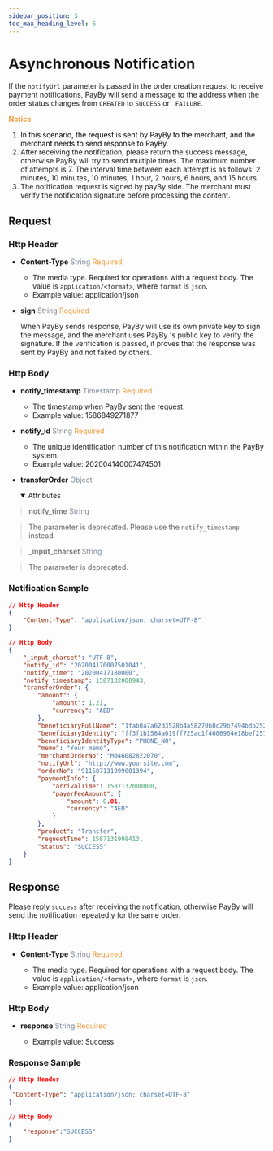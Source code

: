 ```yaml
---
sidebar_position: 3
toc_max_heading_level: 6
---
```



# Asynchronous Notification

If the `notifyUrl` parameter is passed in the order creation request to receive payment notifications, PayBy will send a message to the address when the order status changes from `CREATED` to `SUCCESS` or ` FAILURE`.

 **<font color = '#f19938'>Notice</font>**

1.  <font color = 'black'>In this scenario, the request is sent by PayBy to the merchant, and the merchant needs to send response to PayBy.</font>
2.  After receiving the notification, please return the success message, otherwise PayBy will try to send multiple times. The maximum number of attempts is 7. The interval time between each attempt is as follows:  2 minutes, 10 minutes, 10  minutes, 1 hour, 2 hours, 6 hours, and 15 hours. 
3.  The notification request is signed by payBy side. The merchant must verify the notification signature before processing the content.


## Request

### Http Header

- **Content-Type**    <font color = '#7d8793'>String</font>  <font color = '#f19938'>Required</font>

  - The media type. Required for operations with a request body. The value is `application/<format>`, where `format` is `json`.
  - Example value: application/json


- **sign**   <font color = ' #7d8793'>String</font>   <font color = '#f19938'>Required</font>

  When PayBy sends response, PayBy will use its own private key to sign the message, and the merchant uses PayBy 's public key to verify the signature. If the verification is passed, it proves that the response was sent by PayBy and not faked by others.

### Http Body

- **notify_timestamp**  <font color = ' #7d8793'>Timestamp</font>  <font color = '#f19938'>Required</font>

  - The timestamp when PayBy sent the request.
  - Example value: 1586849271877


- **notify_id**  <font color = ' #7d8793'>String</font>  <font color = '#f19938'>Required</font>

  - The unique identification number of this notification within the PayBy system.
  - Example value: 202004140007474501


- **transferOrder**   <font color = ' #7d8793'>Object</font>

  <details open={true}>
  <summary>Attributes</summary>
    <TransferToOrder />
  </details>


> <font color = 'grey'>**notify_time**</font>  <font color = ' #7d8793'>String</font>  

>   The parameter is deprecated. Please use the `notify_timestamp` instead.

> <font color = 'grey'>**_input_charset**</font>  <font color = ' #7d8793'>String</font>  

>   The parameter is deprecated. 


### Notification Sample

```json
// Http Header
{
    "Content-Type": "application/json; charset=UTF-8"
}

// Http Body
{
    "_input_charset": "UTF-8",
    "notify_id": "202004170007501041",
    "notify_time": "20200417180000",
    "notify_timestamp": 1587132000943,
    "transferOrder": {
        "amount": {
            "amount": 1.21,
            "currency": "AED"
        },
        "beneficiaryFullName": "1fab0a7a62d3528b4a58270b0c29b7494bdb2527a555819159e956b01778d488",
        "beneficiaryIdentity": "ff3f1b1584a619ff725ac1f4606964e18bef257b83257265f65ade62326f7c10",
        "beneficiaryIdentityType": "PHONE_NO",
        "memo": "Your memo",
        "merchantOrderNo": "M046082822070",
        "notifyUrl": "http://www.yoursite.com",
        "orderNo": "911587131999001394",
        "paymentInfo": {
            "arrivalTime": 1587132000000,
            "payerFeeAmount": {
                "amount": 0.01,
                "currency": "AED"
            }
        },
        "product": "Transfer",
        "requestTime": 1587131998413,
        "status": "SUCCESS"
    }
}
```


## Response 

Please reply `success` after receiving the notification, otherwise PayBy will send the notification repeatedly for the same order.

### Http Header

- **Content-Type**    <font color = '#7d8793'>String</font>  <font color = '#f19938'>Required</font>

  - The media type. Required for operations with a request body. The value is `application/<format>`, where `format` is `json`.
  - Example value: application/json

### Http Body


- **response**  <font color = ' #7d8793'>String</font>  <font color = '#f19938'>Required</font>

  - Example value: Success

### Response Sample

```json
// Http Header
{
 "Content-Type": "application/json; charset=UTF-8" 
}

// Http Body
{
    "response":"SUCCESS"
}
```
